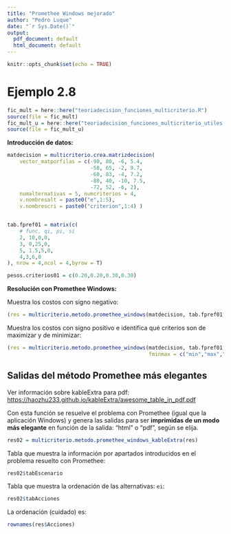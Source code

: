 ```yaml
---
title: "Promethee Windows mejorado"
author: "Pedro Luque"
date: "`r Sys.Date()`"
output:
  pdf_document: default
  html_document: default
---
```


```r
knitr::opts_chunk$set(echo = TRUE)
```


# Ejemplo 2.8

```r
fic_mult = here::here("teoriadecision_funciones_multicriterio.R")
source(file = fic_mult)
fic_mult_u = here::here("teoriadecision_funciones_multicriterio_utiles.R")
source(file = fic_mult_u)
```


**Introducción de datos:**
```r
matdecision = multicriterio.crea.matrizdecision(
    vector_matporfilas = c(-90, 80, -6, 5.4,
                           -58, 65, -2, 9.7,
                           -60, 83, -4, 7.2,
                           -80, 40, -10, 7.5,
                           -72, 52, -6, 2),
    numalternativas = 5, numcriterios = 4,
    v.nombresalt = paste0("e",1:5),
    v.nombrescri = paste0("criterion",1:4) )


tab.fpref01 = matrix(c(
    # func, qi, pi, si
    2, 10,0,0,
    3, 0,25,0,
    5, 1.5,5,0,
    4,3,6,0
), nrow = 4,ncol = 4,byrow = T)

pesos.criterios01 = c(0.20,0.20,0.30,0.30)

```


\newpage

**Resolución con Promethee Windows:**

Muestra los costos con signo negativo:
```r
(res = multicriterio.metodo.promethee_windows(matdecision, tab.fpref01, pesos.criterios01))
```

\newpage

Muestra los costos con signo positivo e identifica qué criterios son de maximizar y de minimizar:
```r
(res = multicriterio.metodo.promethee_windows(matdecision, tab.fpref01, pesos.criterios01, 
                                              fminmax = c("min","max","min","max") ))
```

\newpage

## Salidas del método Promethee más elegantes


Ver información sobre kableExtra para pdf: <https://haozhu233.github.io/kableExtra/awesome_table_in_pdf.pdf>


Con esta función se resuelve el problema con Promethee (igual que la aplicación Windows) y genera las salidas para ser **imprimidas de un modo más elegante** en función de la salida: "html" o "pdf", según se elija.

```r
res02 = multicriterio.metodo.promethee_windows_kableExtra(res)
```

Tabla que muestra la información por apartados introducidos en el problema resuelto con Promethee:

```r
res02$tabEscenario
```

Tabla que muestra la ordenación de las alternativas: `ei`:
```r
res02$tabAcciones
```

La ordenación (cuidado) es:

```r
rownames(res$Acciones)
```

